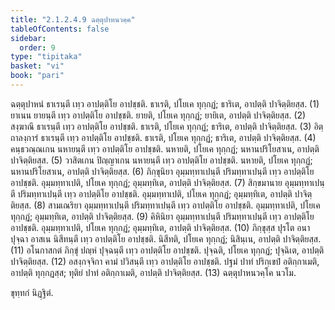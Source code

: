 ```yaml
---
title: "2.1.2.4.9 ฉตฺตุปาหนวคฺค"
tableOfContents: false
sidebar:
  order: 9
type: "tipitaka"
basket: "vi"
book: "pari"
---
```



<DynamicBreadcrumb />

<Division number="239" book="pari">

<Paragraph number="968" book="pari">
ฉตฺตุปาหนํ ธาเรนฺตี เทฺว อาปตฺติโย อาปชฺชติ. ธาเรติ, ปโยเค ทุกฺกฏํ; ธาริเต, อาปตฺติ ปาจิตฺติยสฺส. (1)
</Paragraph>

<Paragraph number="969" book="pari">
ยาเนน ยายนฺตี เทฺว อาปตฺติโย อาปชฺชติ. ยายติ, ปโยเค ทุกฺกฏํ; ยายิเต, อาปตฺติ ปาจิตฺติยสฺส. (2)
</Paragraph>

<Paragraph number="970" book="pari">
สงฺฆาณึ ธาเรนฺตี เทฺว อาปตฺติโย อาปชฺชติ. ธาเรติ, ปโยเค ทุกฺกฏํ; ธาริเต, อาปตฺติ ปาจิตฺติยสฺส. (3)
</Paragraph>

<Paragraph number="971" book="pari">
อิตฺถาลงฺการํ ธาเรนฺตี เทฺว อาปตฺติโย อาปชฺชติ. ธาเรติ, ปโยเค ทุกฺกฏํ; ธาริเต, อาปตฺติ ปาจิตฺติยสฺส. (4)
</Paragraph>

<Paragraph number="972" book="pari">
คนฺธวณฺณเกน นหายนฺตี เทฺว อาปตฺติโย อาปชฺชติ. นหายติ, ปโยเค ทุกฺกฏํ; นหานปริโยสาเน, อาปตฺติ ปาจิตฺติยสฺส. (5)
</Paragraph>

<Paragraph number="973" book="pari">
วาสิตเกน ปิญฺญาเกน นหายนฺตี เทฺว อาปตฺติโย อาปชฺชติ. นหายติ, ปโยเค ทุกฺกฏํ; นหานปริโยสาเน, อาปตฺติ ปาจิตฺติยสฺส. (6)
</Paragraph>

<Paragraph number="974" book="pari">
ภิกฺขุนิยา อุมฺมทฺทาเปนฺตี ปริมทฺทาเปนฺตี เทฺว อาปตฺติโย อาปชฺชติ. อุมฺมทฺทาเปติ, ปโยเค ทุกฺกฏํ; อุมฺมทฺทิเต, อาปตฺติ ปาจิตฺติยสฺส. (7)
</Paragraph>

<Paragraph number="975" book="pari">
สิกฺขมานาย อุมฺมทฺทาเปนฺตี ปริมทฺทาเปนฺตี เทฺว อาปตฺติโย อาปชฺชติ. อุมฺมทฺทาเปติ, ปโยเค ทุกฺกฏํ; อุมฺมทฺทิเต, อาปตฺติ ปาจิตฺติยสฺส. (8)
</Paragraph>

<Paragraph number="976" book="pari">
สามเณริยา อุมฺมทฺทาเปนฺตี ปริมทฺทาเปนฺตี เทฺว อาปตฺติโย อาปชฺชติ. อุมฺมทฺทาเปติ, ปโยเค ทุกฺกฏํ; อุมฺมทฺทิเต, อาปตฺติ ปาจิตฺติยสฺส. (9)
</Paragraph>

<Paragraph number="977" book="pari">
คิหินิยา อุมฺมทฺทาเปนฺตี ปริมทฺทาเปนฺตี เทฺว อาปตฺติโย อาปชฺชติ. อุมฺมทฺทาเปติ, ปโยเค ทุกฺกฏํ; อุมฺมทฺทิเต, อาปตฺติ ปาจิตฺติยสฺส. (10)
</Paragraph>

<Paragraph number="978" book="pari">
ภิกฺขุสฺส ปุรโต อนาปุจฺฉา อาสเน นิสีทนฺตี เทฺว อาปตฺติโย อาปชฺชติ. นิสีทติ, ปโยเค ทุกฺกฏํ; นิสินฺเน, อาปตฺติ ปาจิตฺติยสฺส. (11)
</Paragraph>

<Paragraph number="979" book="pari">
อโนกาสกตํ ภิกฺขุํ ปญฺหํ ปุจฺฉนฺตี เทฺว อาปตฺติโย อาปชฺชติ. ปุจฺฉติ, ปโยเค ทุกฺกฏํ; ปุจฺฉิเต, อาปตฺติ ปาจิตฺติยสฺส. (12)
</Paragraph>

<Paragraph number="980" book="pari">
อสงฺกจฺจิกา คามํ ปวิสนฺตี เทฺว อาปตฺติโย อาปชฺชติ. ปฐมํ ปาทํ ปริกฺเขปํ อติกฺกาเมติ, อาปตฺติ ทุกฺกฏสฺส; ทุติยํ ปาทํ อติกฺกาเมติ, อาปตฺติ ปาจิตฺติยสฺส. (13)

</Paragraph>
</Division>

<Paragraph number="981" type="center" book="pari">
ฉตฺตุปาหนวคฺโค นวโม.

  
ขุทฺทกํ นิฏฺฐิตํ.
</Paragraph>